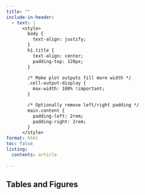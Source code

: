 ```yaml
---
title: ""
include-in-header: 
  - text: |
      <style>
        body {
          text-align: justify;
        }
        h1.title {
          text-align: center;
          padding-top: 120px;
        }

        /* Make plot outputs fill more width */
        .cell-output-display {
          max-width: 100% !important;
        }

        /* Optionally remove left/right padding */
        main.content {
          padding-left: 2rem;
          padding-right: 2rem;
        }
      </style>
format: html
toc: false
listing:
  contents: article
 
---
```


<div class="fade-in" id="overview">
## Tables and Figures
<div class="fade-in">
:::{#Table_1}
:::
</div>

<div class="fade-in">
:::{#Table_2}
:::
</div>

</div>
